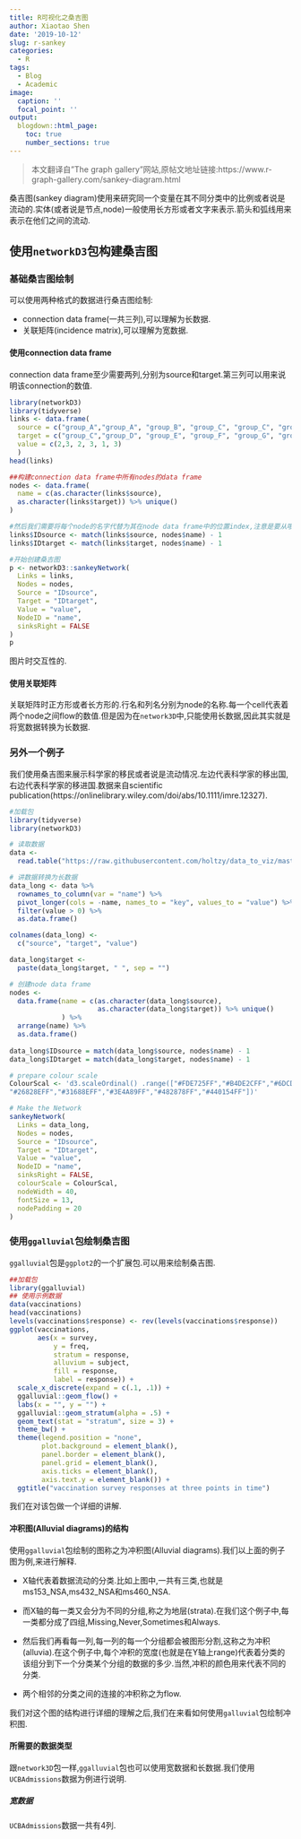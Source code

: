 ---
title: R可视化之桑吉图
author: Xiaotao Shen
date: '2019-10-12'
slug: r-sankey
categories:
  - R
tags:
  - Blog
  - Academic
image:
  caption: ''
  focal_point: ''
output:
  blogdown::html_page:
    toc: true
    number_sections: true
---


> 本文翻译自"The graph gallery"网站,原帖文地址链接:https://www.r-graph-gallery.com/sankey-diagram.html

桑吉图(sankey diagram)使用来研究同一个变量在其不同分类中的比例或者说是流动的.实体(或者说是节点,node)一般使用长方形或者文字来表示.箭头和弧线用来表示在他们之间的流动.

## 使用`networkD3`包构建桑吉图

### 基础桑吉图绘制

可以使用两种格式的数据进行桑吉图绘制:

* connection data frame(一共三列),可以理解为长数据.
* 关联矩阵(incidence matrix),可以理解为宽数据.

#### 使用connection data frame

connection data frame至少需要两列,分别为source和target.第三列可以用来说明该connection的数值.

```{r}
library(networkD3)
library(tidyverse)
links <- data.frame(
  source = c("group_A","group_A", "group_B", "group_C", "group_C", "group_E"), 
  target = c("group_C","group_D", "group_E", "group_F", "group_G", "group_H"), 
  value = c(2,3, 2, 3, 1, 3)
  )
head(links)

##构建connection data frame中所有nodes的data frame
nodes <- data.frame(
  name = c(as.character(links$source), 
  as.character(links$target)) %>% unique()
)

#然后我们需要将每个node的名字代替为其在node data frame中的位置index,注意是要从哦开始计算.
links$IDsource <- match(links$source, nodes$name) - 1 
links$IDtarget <- match(links$target, nodes$name) - 1

#开始创建桑吉图
p <- networkD3::sankeyNetwork(
  Links = links,
  Nodes = nodes,
  Source = "IDsource",
  Target = "IDtarget",
  Value = "value",
  NodeID = "name",
  sinksRight = FALSE
)
p

```
图片时交互性的.

#### 使用关联矩阵

关联矩阵时正方形或者长方形的.行名和列名分别为node的名称.每一个cell代表着两个node之间flow的数值.但是因为在`network3D`中,只能使用长数据,因此其实就是将宽数据转换为长数据.


### 另外一个例子

我们使用桑吉图来展示科学家的移民或者说是流动情况.左边代表科学家的移出国,右边代表科学家的移进国.数据来自scientific publication(https://onlinelibrary.wiley.com/doi/abs/10.1111/imre.12327).

```{r}
#加载包
library(tidyverse)
library(networkD3)

# 读取数据
data <- 
  read.table("https://raw.githubusercontent.com/holtzy/data_to_viz/master/Example_dataset/13_AdjacencyDirectedWeighted.csv", header = TRUE)

# 讲数据转换为长数据
data_long <- data %>%
  rownames_to_column(var = "name") %>%
  pivot_longer(cols = -name, names_to = "key", values_to = "value") %>% 
  filter(value > 0) %>% 
  as.data.frame()

colnames(data_long) <- 
  c("source", "target", "value")

data_long$target <- 
  paste(data_long$target, " ", sep = "")

# 创建node data frame
nodes <- 
  data.frame(name = c(as.character(data_long$source),  
                      as.character(data_long$target)) %>% unique()
             ) %>% 
  arrange(name) %>% 
  as.data.frame()
 
data_long$IDsource = match(data_long$source, nodes$name) - 1 
data_long$IDtarget = match(data_long$target, nodes$name) - 1

# prepare colour scale
ColourScal <- 'd3.scaleOrdinal() .range(["#FDE725FF","#B4DE2CFF","#6DCD59FF","#35B779FF","#1F9E89FF",
"#26828EFF","#31688EFF","#3E4A89FF","#482878FF","#440154FF"])'

# Make the Network
sankeyNetwork(
  Links = data_long,
  Nodes = nodes,
  Source = "IDsource",
  Target = "IDtarget",
  Value = "value",
  NodeID = "name",
  sinksRight = FALSE,
  colourScale = ColourScal,
  nodeWidth = 40,
  fontSize = 13,
  nodePadding = 20
)
```

### 使用`ggalluvial`包绘制桑吉图

`ggalluvial`包是`ggplot2`的一个扩展包.可以用来绘制桑吉图.

```{r}
##加载包
library(ggalluvial)
## 使用示例数据
data(vaccinations)
head(vaccinations)
levels(vaccinations$response) <- rev(levels(vaccinations$response))
ggplot(vaccinations,
       aes(x = survey, 
           y = freq,
           stratum = response, 
           alluvium = subject,
           fill = response, 
           label = response)) +
  scale_x_discrete(expand = c(.1, .1)) +
  ggalluvial::geom_flow() +
  labs(x = "", y = "") +
  ggalluvial::geom_stratum(alpha = .5) +
  geom_text(stat = "stratum", size = 3) +
  theme_bw() +
  theme(legend.position = "none", 
        plot.background = element_blank(), 
        panel.border = element_blank(), 
        panel.grid = element_blank(), 
        axis.ticks = element_blank(), 
        axis.text.y = element_blank()) +
  ggtitle("vaccination survey responses at three points in time")
```

我们在对该包做一个详细的讲解.

#### 冲积图(Alluvial diagrams)的结构

使用`ggalluvial`包绘制的图称之为冲积图(Alluvial diagrams).我们以上面的例子图为例,来进行解释.

* X轴代表着数据流动的分类.比如上图中,一共有三类,也就是ms153_NSA,ms432_NSA和ms460_NSA.

* 而X轴的每一类又会分为不同的分组,称之为地层(strata).在我们这个例子中,每一类都分成了四组,Missing,Never,Sometimes和Always.

* 然后我们再看每一列,每一列的每一个分组都会被图形分割,这称之为冲积(alluvia).在这个例子中,每个冲积的宽度(也就是在Y轴上range)代表着分类的该组分到下一个分类某个分组的数据的多少.当然,冲积的颜色用来代表不同的分类.

* 两个相邻的分类之间的连接的冲积称之为flow.

我们对这个图的结构进行详细的理解之后,我们在来看如何使用`galluvial`包绘制冲积图.

#### 所需要的数据类型

跟`network3D`包一样,`ggalluvial`包也可以使用宽数据和长数据.我们使用`UCBAdmissions`数据为例进行说明.

##### 宽数据

`UCBAdmissions`数据一共有4列.



